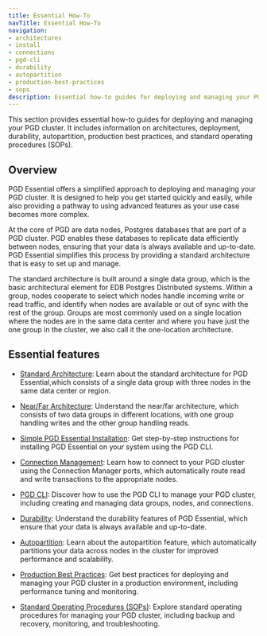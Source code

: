 ```yaml
---
title: Essential How-To
navTitle: Essential How-To
navigation:
- architectures
- install
- connections
- pgd-cli
- durability
- autopartition
- production-best-practices
- sops
description: Essential how-to guides for deploying and managing your PGD cluster.
---
```


This section provides essential how-to guides for deploying and managing your PGD cluster. It includes information on architectures, deployment, durability, autopartition, production best practices, and standard operating procedures (SOPs).

## Overview

PGD Essential offers a simplified approach to deploying and managing your PGD cluster. It is designed to help you get started quickly and easily, while also providing a pathway to using advanced features as your use case becomes more complex.

At the core of PGD are data nodes, Postgres databases that are part of a PGD cluster. PGD enables these databases to replicate data efficiently between nodes, ensuring that your data is always available and up-to-date. PGD Essential simplifies this process by providing a standard architecture that is easy to set up and manage.

The standard architecture is built around a single data group, which is the basic architectural element for EDB Postgres Distributed systems. Within a group, nodes cooperate to select which nodes handle incoming write or read traffic, and identify when nodes are available or out of sync with the rest of the group. Groups are most commonly used on a single location where the nodes are in the same data center and where you have just the one group in the cluster, we also call it the one-location architecture.

## Essential features

- [Standard Architecture](/pgd/latest/essential-how-to/architectures/standard): Learn about the standard architecture for PGD Essential,which consists of a single data group with three nodes in the same data center or region.

- [Near/Far Architecture](/pgd/latest/essential-how-to/architectures/near-far): Understand the near/far architecture, which consists of two data groups in different locations, with one group handling writes and the other group handling reads.

- [Simple PGD Essential Installation](/pgd/latest/essential-how-to/install): Get step-by-step instructions for installing PGD Essential on your system using the PGD CLI.

- [Connection Management](/pgd/latest/essential-how-to/connections): Learn how to connect to your PGD cluster using the Connection Manager ports, which automatically route read and write transactions to the appropriate nodes.

- [PGD CLI](/pgd/latest/essential-how-to/pgd-cli): Discover how to use the PGD CLI to manage your PGD cluster, including creating and managing data groups, nodes, and connections.

- [Durability](/pgd/latest/essential-how-to/durability): Understand the durability features of PGD Essential, which ensure that your data is always available and up-to-date.

- [Autopartition](/pgd/latest/essential-how-to/autopartition): Learn about the autopartition feature, which automatically partitions your data across nodes in the cluster for improved performance and scalability.

- [Production Best Practices](/pgd/latest/essential-how-to/production-best-practices): Get best practices for deploying and managing your PGD cluster in a production environment, including performance tuning and monitoring.

- [Standard Operating Procedures (SOPs)](/pgd/latest/essential-how-to/sops): Explore standard operating procedures for managing your PGD cluster, including backup and recovery, monitoring, and troubleshooting.
